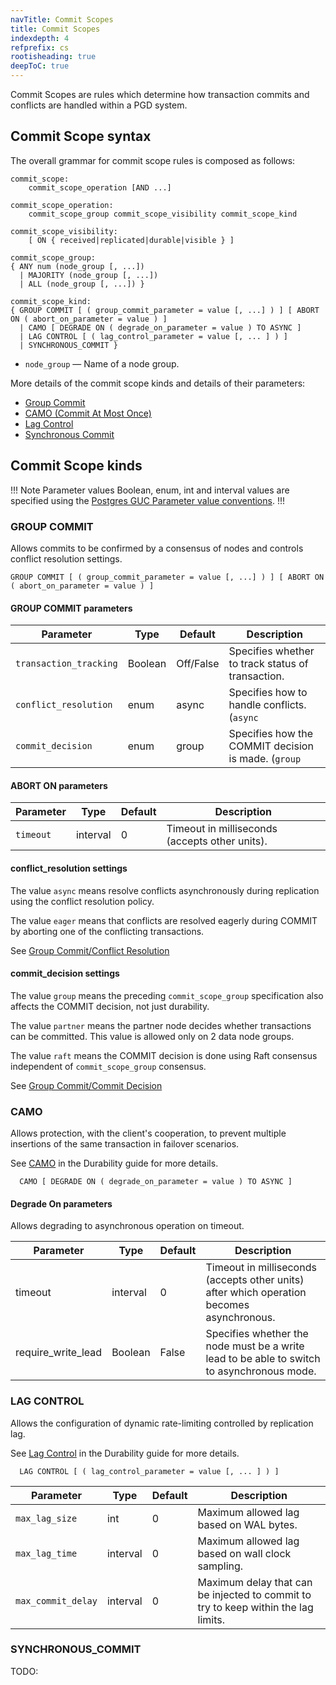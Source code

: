 ```yaml
---
navTitle: Commit Scopes
title: Commit Scopes
indexdepth: 4
refprefix: cs
rootisheading: true
deepToC: true
---
```


Commit Scopes are rules which determine how transaction commits and conflicts are handled within a PGD system.

## Commit Scope syntax

The overall grammar for commit scope rules is composed as follows:

```
commit_scope:
    commit_scope_operation [AND ...]

commit_scope_operation:
    commit_scope_group commit_scope_visibility commit_scope_kind

commit_scope_visibility:
    [ ON { received|replicated|durable|visible } ]

commit_scope_group:
{ ANY num (node_group [, ...])
  | MAJORITY (node_group [, ...])
  | ALL (node_group [, ...]) }

commit_scope_kind:
{ GROUP COMMIT [ ( group_commit_parameter = value [, ...] ) ] [ ABORT ON ( abort_on_parameter = value ) ]
  | CAMO [ DEGRADE ON ( degrade_on_parameter = value ) TO ASYNC ]
  | LAG CONTROL [ ( lag_control_parameter = value [, ... ] ) ] 
  | SYNCHRONOUS_COMMIT }
```

* `node_group` &mdash; Name of a node group.

More details of the commit scope kinds and details of their parameters:

* [Group Commit](#group-commit)  
* [CAMO (Commit At Most Once)](#camo)  
* [Lag Control](#lag-control) 
* [Synchronous Commit](#synchronous-commit)


## Commit Scope kinds

!!! Note Parameter values 
Boolean, enum, int and interval values are specified using the [Postgres GUC Parameter value conventions](https://www.postgresql.org/docs/current/config-setting.html#CONFIG-SETTING-NAMES-VALUES). 
!!!

### GROUP COMMIT

Allows commits to be confirmed by a consensus of nodes and controls conflict resolution settings.

```
GROUP COMMIT [ ( group_commit_parameter = value [, ...] ) ] [ ABORT ON ( abort_on_parameter = value ) ]
```

#### GROUP COMMIT parameters
 Parameter | Type | Default | Description
 --- | --- | --- | ---
 `transaction_tracking` | Boolean | Off/False | Specifies whether to track status of transaction.
 `conflict_resolution` | enum | async | Specifies how to handle conflicts. (`async`|`eager`).  See [conflict_resolution settings](#conflict_resolution_settings)
 `commit_decision` | enum | group | Specifies how the COMMIT decision is made. (`group`|`partner`|`raft`). See [commit_decision settings](#commit_decision_settings)

#### ABORT ON parameters

 Parameter | Type | Default | Description 
 --- | --- | --- | ---
 `timeout` | interval | 0 | Timeout in milliseconds (accepts other units).

#### conflict_resolution settings

The value `async` means resolve conflicts asynchronously during replication using the conflict resolution policy.

The value `eager` means that conflicts are resolved eagerly during COMMIT by aborting one of the conflicting transactions.

See [Group Commit/Conflict Resolution](group-commit#conflict_resolution)

#### commit_decision settings
 
The value `group` means the preceding `commit_scope_group` specification also affects the COMMIT decision, not just durability. 

The value `partner`  means the partner node decides whether transactions can be committed. This value is allowed only on 2 data node groups. 

The value `raft` means the COMMIT decision is done using Raft consensus independent of `commit_scope_group` consensus.

See [Group Commit/Commit Decision](group-commit#commit_decision)


### CAMO

Allows protection, with the client's cooperation, to prevent multiple insertions of the same transaction in failover scenarios.

See [CAMO](../durability/camo) in the Durability guide for more details.

```
  CAMO [ DEGRADE ON ( degrade_on_parameter = value ) TO ASYNC ]
```

#### Degrade On parameters

Allows degrading to asynchronous operation on timeout.

 Parameter | Type | Default | Description
 --- | --- | --- | ----
 timeout | interval | 0 | Timeout in milliseconds (accepts other units) after which operation becomes asynchronous.
 require_write_lead | Boolean | False | Specifies whether the node must be a write lead to be able to switch to asynchronous mode.

### LAG CONTROL


Allows the configuration of dynamic rate-limiting controlled by replication lag.

See [Lag Control](../durability/lag-control) in the Durability guide for more details.

```
  LAG CONTROL [ ( lag_control_parameter = value [, ... ] ) ] 
```

 Parameter | Type | Default | Description
 --- | --- | --- | --- 
 `max_lag_size` | int | 0 | Maximum allowed lag based on WAL bytes.
 `max_lag_time` | interval | 0 | Maximum allowed lag based on wall clock sampling.
 `max_commit_delay` | interval | 0 | Maximum delay that can be injected to commit to try to keep within the lag limits.

### SYNCHRONOUS_COMMIT

TODO:
